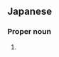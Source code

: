 ==Japanese==
{{ja-kanjitab|水|嶋}}

===Proper noun===
{{ja-pos|proper|みずしま}}

# {{surname|lang=ja|sort=みずしま}}